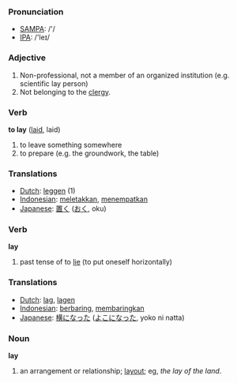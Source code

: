 === Pronunciation ===
*[[w:SAMPA|SAMPA]]: /'/
*[[w:IPA|IPA]]: /'leɪ/

=== Adjective ===
#Non-professional, not a member of an organized institution (e.g. scientific lay person)
#Not belonging to the [[clergy]].

=== Verb ===

'''to lay''' ([[laid]], laid)

# to leave something somewhere
# to prepare (e.g. the groundwork, the table)

=== Translations ===
*[[Dutch]]: [[leggen]] (1)
*[[Indonesian]]: [[letak|meletakkan]], [[tempat|menempatkan]]
*[[Japanese]]: [[置く]] ([[おく]], oku)

=== Verb ===

'''lay'''

# past tense of to [[lie]] (to put oneself horizontally)

=== Translations ===
*[[Dutch]]: [[lag]], [[lagen]]
*[[Indonesian]]: [[baring|berbaring]], [[baring|membaringkan]]
*[[Japanese]]: [[横になった]] ([[よこになった]], yoko ni natta)

=== Noun ===

'''lay'''

# an arrangement or relationship; [[layout]]; eg, ''the lay of the land''.